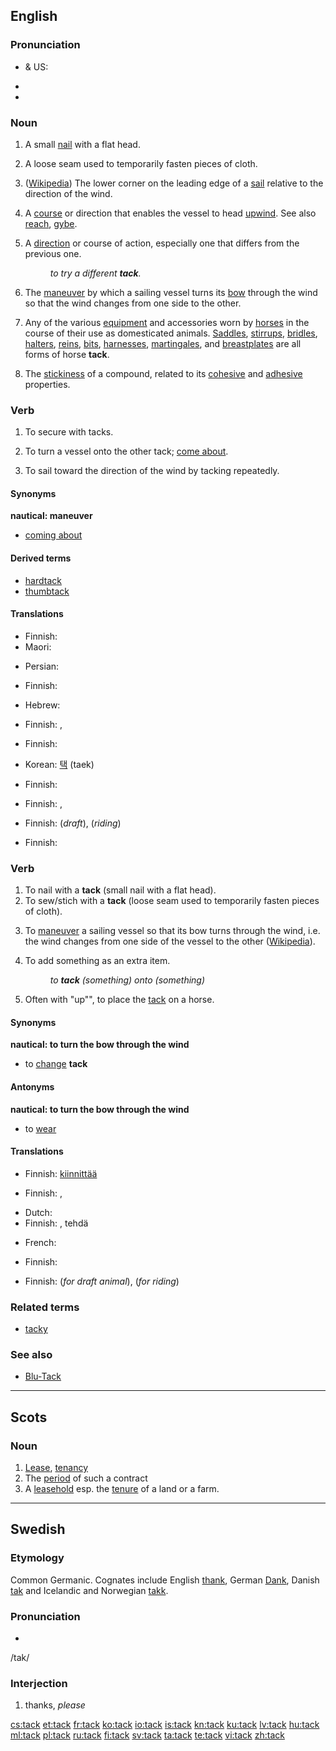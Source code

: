 {{wikipedia|dab=tack}}
==English==

===Pronunciation===
* {{a|RP}} & US: {{IPA|/tæk/}}
* {{audio|en-us-tack.ogg|Audio (US)}}
* {{rhymes|æk}}

===Noun===
{{en-noun}}

# {{carpentry}} A small [[nail]] with a flat head.
# {{sewing}} A loose seam used to temporarily fasten pieces of cloth.
# {{nautical}} ([[w:tack|Wikipedia]]) The lower corner on the leading edge of a [[sail]] relative to the direction of the wind.
# {{nautical}} A [[course]] or direction that enables the vessel to head [[upwind]]. See also [[reach]], [[gybe]].
# A [[direction]] or course of action, especially one that differs from the previous one.
#: ''to try a different '''tack'''.''
# {{nautical}} The [[maneuver]] by which a sailing vessel turns its [[bow]] through the wind so that the wind changes from one side to the other.
# Any of the various [[equipment]] and accessories worn by [[horse]]s in the course of their use as domesticated animals. [[saddle|Saddles]], [[stirrup]]s, [[bridle]]s, [[halter]]s, [[rein]]s, [[bit]]s, [[harness]]es, [[martingale]]s, and [[breastplate]]s are all forms of horse '''tack'''.
# {{chemistry}} The [[stickiness]] of a compound, related to its [[cohesive]] and [[adhesive]] properties.

===Verb===
{{en-verb}}

# To secure with tacks.
# {{nautical}} To turn a vessel onto the other tack; [[come about]].
# {{nautical}} To sail toward the direction of the wind by tacking repeatedly.

====Synonyms====
'''nautical: maneuver'''
* [[coming about]]

====Derived terms====
* [[hardtack]]
* [[thumbtack]]

====Translations====
{{trans-top|small nail}}
* Finnish: {{t-|fi|nupi}}
* Maori: {{t-|mi|pine|xs=Maori}}
{{trans-mid}}
* Persian: {{t-|fa|میخ|xs=Persian}}
{{trans-bottom}}

{{trans-top|loose seam}}
* Finnish: {{t-|fi|harsinta}}
{{trans-mid}}
* Hebrew: {{t+|he|מכלב}}
{{trans-bottom}}

{{trans-top|nautical: part of sail}}
* Finnish: {{t|fi|etukulma}}, {{t|fi|halssikulma}}
{{trans-mid}}
{{trans-bottom}}

{{trans-top|nautical direction}}
* Finnish: {{t-|fi|luovi}}
{{trans-mid}}
* Korean: [[택]] (taek)
{{trans-bottom}}

{{trans-top|course of action}}
* Finnish: {{t+|fi|kurssi}}
{{trans-mid}}
{{trans-bottom}}

{{trans-top|nautical: maneuver}}
* Finnish: {{t-|fi|vastakäännös}}, {{t+|fi|venda}}
{{trans-mid}}
{{trans-bottom}}

{{trans-top|any equipment worn by horse}}
* Finnish: {{t-|fi|valjaat}} (''draft''), {{t-|fi|satulointi}} (''riding'')
{{trans-mid}}
{{trans-bottom}}

{{trans-top|chemistry: stickiness}}
* Finnish: {{t-|fi|tahmeus}}
{{trans-mid}}
{{trans-bottom}}

===Verb===
{{en-verb}}

# To nail with a '''tack''' (small nail with a flat head).
# To sew/stich with a '''tack''' (loose seam used to temporarily fasten pieces of cloth).
# {{nautical}} To [[maneuver]] a sailing vessel so that its bow turns through the wind, i.e. the wind changes from one side of the vessel to the other ([[w:tack|Wikipedia]]).
# To add something as an extra item.
#: ''to '''tack''' (something) onto (something)''
# Often with "up"", to place the [[tack]] on a horse.

====Synonyms====
'''nautical: to turn the bow through the wind'''
* to [[change]] '''tack'''

====Antonyms====
'''nautical: to turn the bow through the wind'''
* to [[wear]]

====Translations====
{{trans-top|to nail with tacks}}
* Finnish: [[kiinnittää]] {{t-|fi|nupi|nupeilla}}
{{trans-mid}}
{{trans-bottom}}

{{trans-top|to stitch}}
* Finnish: {{t-|fi|harsia}}, {{t-|fi|kursia}}
{{trans-mid}}
{{trans-bottom}}

{{trans-top|nautical: to turn the bow through the wind}}
* Dutch: {{t|nl|overstag gaan}}
* Finnish: {{t+|fi|tehdä}} {{t-|fi|vastakäännös}}, tehdä {{t+|fi|venda}}
{{trans-mid}}
* French: {{t+|fr|louvoyer}}
{{trans-bottom}}

{{trans-top|to tack sthg onto sthg}}
* Finnish: {{t+|fi|liittää}} {{t|fi|kylkiäinen|kylkiäiseksi}}
{{trans-mid}}
{{trans-bottom}}

{{trans-top|to tack up a horse}}
* Finnish: {{t-|fi|valjastaa}} (''for draft animal''), {{t+|fi|satuloida}} (''for riding'')
{{trans-mid}}
{{trans-bottom}}

===Related terms===
* [[tacky]]

===See also===
* [[Blu-Tack]]

----

==Scots==

===Noun===
{{en-noun}}

# [[Lease]], [[tenancy]]
# The [[period]] of such a contract
# A [[leasehold]] esp. the [[tenure]] of a land or a farm.

----

==Swedish==

===Etymology===
Common Germanic. Cognates include English [[thank]], German [[Dank]], Danish [[tak]] and Icelandic and Norwegian [[takk]].

===Pronunciation===
* {{audio|Sv-tack.ogg|audio}}
/tak/

===Interjection===
{{infl|sv|interjection}}

# thanks, ''please''

[[cs:tack]]
[[et:tack]]
[[fr:tack]]
[[ko:tack]]
[[io:tack]]
[[is:tack]]
[[kn:tack]]
[[ku:tack]]
[[lv:tack]]
[[hu:tack]]
[[ml:tack]]
[[pl:tack]]
[[ru:tack]]
[[fi:tack]]
[[sv:tack]]
[[ta:tack]]
[[te:tack]]
[[vi:tack]]
[[zh:tack]]